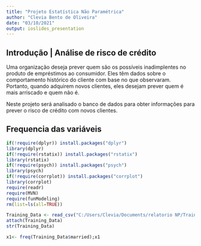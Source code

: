 ---
title: "Projeto Estatística Não Paramétrica"
author: "Clevia Bento de Oliveira"
date: "03/10/2021"
output: ioslides_presentation
---

## Introdução | Análise de risco de crédito
Uma organização deseja prever quem são os possíveis inadimplentes no produto de empréstimos ao consumidor. Eles têm dados sobre o comportamento histórico do cliente com base no que observaram. Portanto, quando adquirem novos clientes, eles desejam prever quem é mais arriscado e quem não é.  

Neste projeto será analisado o banco de dados para obter informações para prever o risco de crédito com novos clientes.

## Frequencia das variáveis

```{r message=FALSE, warning=FALSE, include=FALSE}
if(!require(dplyr)) install.packages("dplyr") 
library(dplyr)
if(!require(rstatix)) install.packages("rstatix") 
library(rstatix)
if(!require(psych)) install.packages("psych") 
library(psych)
if(!require(corrplot)) install.packages("corrplot") 
library(corrplot)
require(readr)
require(MVN)
require(funModeling)
rm(list=ls(all=TRUE))

Training_Data <- read_csv("C:/Users/Clevia/Documents/relatorio NP/Training Data.csv")
attach(Training_Data)
str(Training_Data)
```


```{r echo=FALSE, message=FALSE, warning=FALSE}
x1<- freq(Training_Data$married);x1
```